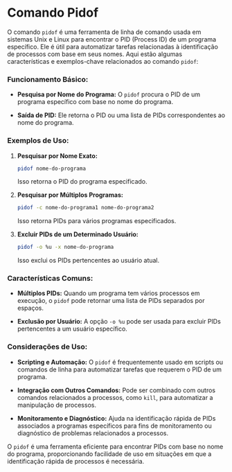 # Comando Pidof

O comando `pidof` é uma ferramenta de linha de comando usada em sistemas Unix e Linux para encontrar o PID (Process ID) de um programa específico. Ele é útil para automatizar tarefas relacionadas à identificação de processos com base em seus nomes. Aqui estão algumas características e exemplos-chave relacionados ao comando `pidof`:

### Funcionamento Básico:

- **Pesquisa por Nome do Programa:**
  O `pidof` procura o PID de um programa específico com base no nome do programa.

- **Saída de PID:**
  Ele retorna o PID ou uma lista de PIDs correspondentes ao nome do programa.

### Exemplos de Uso:

1. **Pesquisar por Nome Exato:**
   ```bash
   pidof nome-do-programa
   ```
   Isso retorna o PID do programa especificado.

2. **Pesquisar por Múltiplos Programas:**
   ```bash
   pidof -c nome-do-programa1 nome-do-programa2
   ```
   Isso retorna PIDs para vários programas especificados.

3. **Excluir PIDs de um Determinado Usuário:**
   ```bash
   pidof -o %u -x nome-do-programa
   ```
   Isso exclui os PIDs pertencentes ao usuário atual.

### Características Comuns:

- **Múltiplos PIDs:**
  Quando um programa tem vários processos em execução, o `pidof` pode retornar uma lista de PIDs separados por espaços.

- **Exclusão por Usuário:**
  A opção `-o %u` pode ser usada para excluir PIDs pertencentes a um usuário específico.

### Considerações de Uso:

- **Scripting e Automação:**
  O `pidof` é frequentemente usado em scripts ou comandos de linha para automatizar tarefas que requerem o PID de um programa.

- **Integração com Outros Comandos:**
  Pode ser combinado com outros comandos relacionados a processos, como `kill`, para automatizar a manipulação de processos.

- **Monitoramento e Diagnóstico:**
  Ajuda na identificação rápida de PIDs associados a programas específicos para fins de monitoramento ou diagnóstico de problemas relacionados a processos.

O `pidof` é uma ferramenta eficiente para encontrar PIDs com base no nome do programa, proporcionando facilidade de uso em situações em que a identificação rápida de processos é necessária.